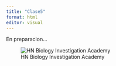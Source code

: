 ---
title: "Clase5"
format: html
editor: visual
---

En preparacion...

![HN Biology Investigation Academy](HN Cursos publicidad/HN Biology Inv large.jpg)
